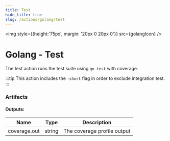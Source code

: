 ```yaml
---
title: Test
hide_title: true
slug: /actions/golang/test
---
```



<img style={{height:'75px', margin: '20px 0 20px 0'}} src={golangIcon} />

# Golang - Test

The test action runs the test suite using `go test` with coverage.

:::tip
This action includes the `-short` flag in order to exclude integration test.
:::

### Artifacts

#### Outputs:

|Name|Type|Description|
|-|-|-|
|coverage.out|string|The coverage profile output|
